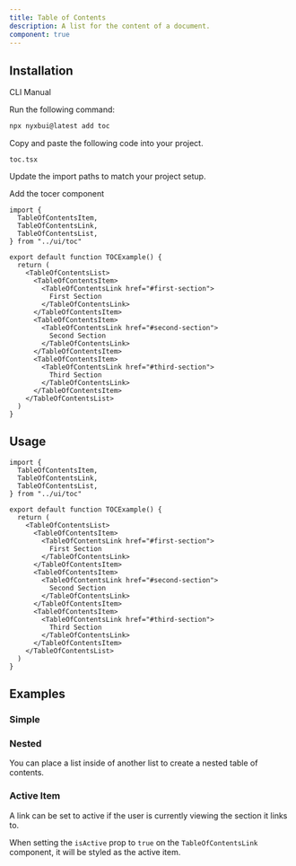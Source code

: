 ```yaml
---
title: Table of Contents
description: A list for the content of a document.
component: true
---
```


<ComponentPreview 
   name="toc-demo"
   styleSwitch={true}
   button="copy"
   dots={false}
 />

## Installation

<Tabs defaultValue="cli">

<TabsList>
  <TabsTrigger value="cli">CLI</TabsTrigger>
  <TabsTrigger value="manual">Manual</TabsTrigger>
</TabsList>
<TabsContent value="cli">

<Steps>

<Step>Run the following command:</Step>

```bash
npx nyxbui@latest add toc
```

</Steps>

</TabsContent>

<TabsContent value="manual">

<Steps>

<Step>Copy and paste the following code into your project.</Step>

`toc.tsx`

<ComponentSource name="toc" />

<Step>Update the import paths to match your project setup.</Step>

<Step>Add the tocer component</Step>

```tsx
import {
  TableOfContentsItem,
  TableOfContentsLink,
  TableOfContentsList,
} from "../ui/toc"

export default function TOCExample() {
  return (
    <TableOfContentsList>
      <TableOfContentsItem>
        <TableOfContentsLink href="#first-section">
          First Section
        </TableOfContentsLink>
      </TableOfContentsItem>
      <TableOfContentsItem>
        <TableOfContentsLink href="#second-section">
          Second Section
        </TableOfContentsLink>
      </TableOfContentsItem>
      <TableOfContentsItem>
        <TableOfContentsLink href="#third-section">
          Third Section
        </TableOfContentsLink>
      </TableOfContentsItem>
    </TableOfContentsList>
  )
}
```

</Steps>

</TabsContent>

</Tabs>

## Usage

```tsx
import {
  TableOfContentsItem,
  TableOfContentsLink,
  TableOfContentsList,
} from "../ui/toc"

export default function TOCExample() {
  return (
    <TableOfContentsList>
      <TableOfContentsItem>
        <TableOfContentsLink href="#first-section">
          First Section
        </TableOfContentsLink>
      </TableOfContentsItem>
      <TableOfContentsItem>
        <TableOfContentsLink href="#second-section">
          Second Section
        </TableOfContentsLink>
      </TableOfContentsItem>
      <TableOfContentsItem>
        <TableOfContentsLink href="#third-section">
          Third Section
        </TableOfContentsLink>
      </TableOfContentsItem>
    </TableOfContentsList>
  )
}
```

## Examples

### Simple

<ComponentPreview name="toc-demo" styleSwitch={true} button="copy" dots={false} />

### Nested

You can place a list inside of another list to create a nested table of contents.

<ComponentPreview name="toc-nested" styleSwitch={true} button="copy" dots={false} />

### Active Item

A link can be set to active if the user is currently viewing the section it links to.

When setting the `isActive` prop to `true` on the `TableOfContentsLink` component, it will be styled as the active item.

<ComponentPreview name="toc-active" styleSwitch={true} button="copy" dots={false} />
